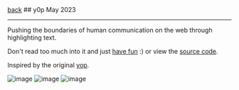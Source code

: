 <div className="heading">
  <a className="back" href="/">back</a>
  ## y0p
  <span>May 2023</span>
</div>

---

Pushing the boundaries of human communication on the web through highlighting text.

Don't read too much into it and just [have fun](https://y0p.vercel.app) :) or view the [source code](https://github.com/yihui-hu/y0p).

Inspired by the original [yop](https://fichtre.net/yop).

![image](https://yihui-work.s3.us-east-2.amazonaws.com/y0p_veiled.webp)
![image](https://yihui-work.s3.us-east-2.amazonaws.com/y0p.webp)
![image](https://yihui-work.s3.us-east-2.amazonaws.com/y0p_inverted.webp)
